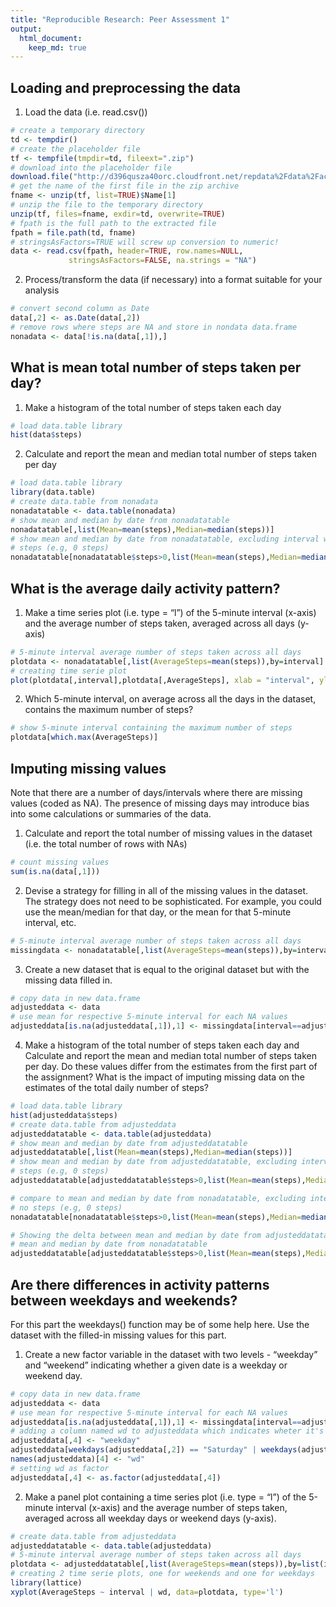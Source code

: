```yaml
---
title: "Reproducible Research: Peer Assessment 1"
output: 
  html_document:
    keep_md: true
---
```



## Loading and preprocessing the data

1. Load the data (i.e. read.csv())

```r
# create a temporary directory
td <- tempdir()
# create the placeholder file
tf <- tempfile(tmpdir=td, fileext=".zip")
# download into the placeholder file
download.file("http://d396qusza40orc.cloudfront.net/repdata%2Fdata%2Factivity.zip", tf, mode="wb")
# get the name of the first file in the zip archive
fname <- unzip(tf, list=TRUE)$Name[1]
# unzip the file to the temporary directory
unzip(tf, files=fname, exdir=td, overwrite=TRUE)
# fpath is the full path to the extracted file
fpath = file.path(td, fname)
# stringsAsFactors=TRUE will screw up conversion to numeric!
data <- read.csv(fpath, header=TRUE, row.names=NULL, 
             stringsAsFactors=FALSE, na.strings = "NA")
```

2. Process/transform the data (if necessary) into a format suitable for your analysis

```r
# convert second column as Date
data[,2] <- as.Date(data[,2])
# remove rows where steps are NA and store in nondata data.frame
nonadata <- data[!is.na(data[,1]),]
```

## What is mean total number of steps taken per day?

1. Make a histogram of the total number of steps taken each day

```r
# load data.table library
hist(data$steps)
```

2. Calculate and report the mean and median total number of steps taken per day

```r
# load data.table library
library(data.table)
# create data.table from nonadata
nonadatatable <- data.table(nonadata)
# show mean and median by date from nonadatatable
nonadatatable[,list(Mean=mean(steps),Median=median(steps))]
# show mean and median by date from nonadatatable, excluding interval with no 
# steps (e.g, 0 steps)
nonadatatable[nonadatatable$steps>0,list(Mean=mean(steps),Median=median(steps))]


```

## What is the average daily activity pattern?

1. Make a time series plot (i.e. type = "l") of the 5-minute interval (x-axis) and the average number of steps taken, averaged across all days (y-axis)

```r
# 5-minute interval average number of steps taken across all days
plotdata <- nonadatatable[,list(AverageSteps=mean(steps)),by=interval]
# creating time serie plot
plot(plotdata[,interval],plotdata[,AverageSteps], xlab = "interval", ylab = "average number of steps taken", col = "black", type="l")
```

2. Which 5-minute interval, on average across all the days in the dataset, contains the maximum number of steps?

```r
# show 5-minute interval containing the maximum number of steps
plotdata[which.max(AverageSteps)]
```

## Imputing missing values

Note that there are a number of days/intervals where there are missing values (coded as NA). The presence of missing days may introduce bias into some calculations or summaries of the data.

1. Calculate and report the total number of missing values in the dataset (i.e. the total number of rows with NAs)

```r
# count missing values
sum(is.na(data[,1]))
```

2. Devise a strategy for filling in all of the missing values in the dataset. The strategy does not need to be sophisticated. For example, you could use the mean/median for that day, or the mean for that 5-minute interval, etc.

```r
# 5-minute interval average number of steps taken across all days
missingdata <- nonadatatable[,list(AverageSteps=mean(steps)),by=interval]
```

3. Create a new dataset that is equal to the original dataset but with the missing data filled in.

```r
# copy data in new data.frame
adjusteddata <- data
# use mean for respective 5-minute interval for each NA values
adjusteddata[is.na(adjusteddata[,1]),1] <- missingdata[interval==adjusteddata[is.na(adjusteddata[,1]),3]][,AverageSteps]
```

4. Make a histogram of the total number of steps taken each day and Calculate and report the mean and median total number of steps taken per day. Do these values differ from the estimates from the first part of the assignment? What is the impact of imputing missing data on the estimates of the total daily number of steps?

```r
# load data.table library
hist(adjusteddata$steps)
# create data.table from adjusteddata
adjusteddatatable <- data.table(adjusteddata)
# show mean and median by date from adjusteddatatable
adjusteddatatable[,list(Mean=mean(steps),Median=median(steps))]
# show mean and median by date from adjusteddatatable, excluding interval with no 
# steps (e.g, 0 steps)
adjusteddatatable[adjusteddatatable$steps>0,list(Mean=mean(steps),Median=median(steps))]

# compare to mean and median by date from nonadatatable, excluding interval with
# no steps (e.g, 0 steps)
nonadatatable[nonadatatable$steps>0,list(Mean=mean(steps),Median=median(steps))]

# Showing the delta between mean and median by date from adjusteddatatable, and
# mean and median by date from nonadatatable
adjusteddatatable[adjusteddatatable$steps>0,list(Mean=mean(steps),Median=median(steps))] - nonadatatable[nonadatatable$steps>0,list(Mean=mean(steps),Median=median(steps))]
```

## Are there differences in activity patterns between weekdays and weekends?

For this part the weekdays() function may be of some help here. Use the dataset with the filled-in missing values for this part.

1. Create a new factor variable in the dataset with two levels - "weekday" and "weekend" indicating whether a given date is a weekday or weekend day.

```r
# copy data in new data.frame
adjusteddata <- data
# use mean for respective 5-minute interval for each NA values
adjusteddata[is.na(adjusteddata[,1]),1] <- missingdata[interval==adjusteddata[is.na(adjusteddata[,1]),3]][,AverageSteps]
# adding a column named wd to adjusteddata which indicates wheter it's a weekday or weekend
adjusteddata[,4] <- "weekday"
adjusteddata[weekdays(adjusteddata[,2]) == "Saturday" | weekdays(adjusteddata[,2]) == "Sunday",4] <- "weekend"
names(adjusteddata)[4] <- "wd"
# setting wd as factor
adjusteddata[,4] <- as.factor(adjusteddata[,4])
```

2. Make a panel plot containing a time series plot (i.e. type = "l") of the 5-minute interval (x-axis) and the average number of steps taken, averaged across all weekday days or weekend days (y-axis). 

```r
# create data.table from adjusteddata
adjusteddatatable <- data.table(adjusteddata)
# 5-minute interval average number of steps taken across all days
plotdata <- adjusteddatatable[,list(AverageSteps=mean(steps)),by=list(interval,wd)]
# creating 2 time serie plots, one for weekends and one for weekdays
library(lattice)
xyplot(AverageSteps ~ interval | wd, data=plotdata, type='l')
```